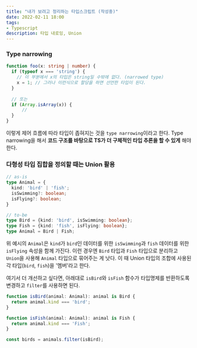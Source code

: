 ```yaml
---
title: "내가 보려고 정리하는 타입스크립트 (작성중)"
date: 2022-02-11 18:00
tags:
- Typescript
description: 타입 내로잉, Union
---
```


### Type narrowing

```typescript
function foo(x: string | number) {
  if (typeof x === 'string') {
    // 이 부분에서 x의 타입은 string일 수밖에 없다. (narrowed type)
    x = 1; // 그러나 이런식으로 할당을 하면 선언한 타입이 된다.
  }
  
  // 또는
  if (Array.isArray(x)) {
      // 
  }
}
```

이렇게 제어 흐름에 따라 타입이 좁혀지는 것을 `type narrowing`이라고 한다. Type narrowing을 해서 **코드 구조를 바탕으로 TS가 더 구체적인 타입 추론을 할 수 있게** 해야한다.

### 다형성 타입 집합을 정의할 때는 Union 활용

```typescript
// as-is
type Animal = {
  kind: 'bird' | 'fish';
  isSwimming?: boolean;
  isFlying?: boolean;
}

// to-be
type Bird = {kind: 'bird', isSwimming: boolean};
type Fish = {kind: 'fish', isFlying: boolean};
type Animal = Bird | Fish;
```

위 예시의 `Animal`은 `kind`가 `bird`인 데이터를 위한 `isSwimming`과 `fish` 데이터를 위한 `isFlying` 속성을 함께 가진다.
이런 경우엔 `Bird` 타입과 `Fish` 타입으로 분리하고 `Union`을 사용해 `Animal` 타입으로 묶어주는 게 낫다. 이 때 Union 타입의 조합에 사용된 각 타입(`bird`, `fish`)을 '멤버'라고 한다.

여기서 더 개선하고 싶다면, 아래대로 `isBird`와 `isFish` 함수가 타입명제를 반환하도록 변경하고 `filter`를 사용하면 된다. 

```typescript
function isBird(animal: Animal): animal is Bird {
  return animal.kind === 'bird';
}

function isFish(animal: Animal): animal is Fish {
  return animal.kind === 'Fish';
}

const birds = animals.filter(isBird);
```
